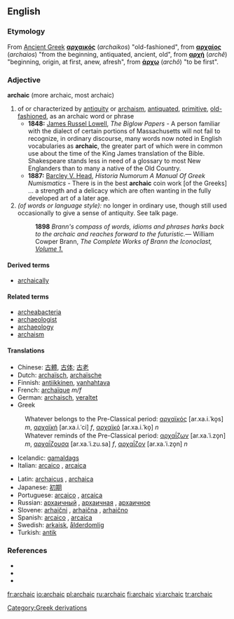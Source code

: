 ==English==

===Etymology===
From [[Ancient Greek]] '''[[αρχαικός]]''' (''archaikos'') "old-fashioned", from '''[[αρχαίος]]''' (''archaios'') "from the beginning, antiquated, ancient, old", from '''[[αρχή]]''' (''archê'') "beginning, origin, at first, anew, afresh", from '''[[άρχω]]''' (''archô'') "to be first".

===Adjective===
'''archaic''' (more archaic, most archaic)

# of or characterized by [[antiquity]] or [[archaism]], [[antiquated]], [[primitive]], [[old-fashioned]], as an archaic word or phrase
#*'''1848:''' [[w:James Russel Lowell|James Russel Lowell]], ''The Biglow Papers'' - A person familiar with the dialect of certain portions of Massachusetts will not fail to recognize, in ordinary discourse, many words now noted in English vocabularies as '''archaic''', the greater part of which were in common use about the time of the King James translation of the Bible.  Shakespeare stands less in need of a glossary to most New Englanders than to many a native of the Old Country.
#*'''1887:''' [[w:Barcley V. Head|Barcley V. Head]], ''Historia Numorum A Manual Of Greek Numismatics'' - There is in the best '''archaic''' coin work [of the Greeks] ... a strength and a delicacy which are often wanting in the fully developed art of a later age.
# ''(of words or language style):'' no longer in ordinary use, though still used occasionally to give a sense of antiquity. See talk page.
#:'''1898''' ''Brann's compass of words, idioms and phrases harks back to the archaic and reaches forward to the futuristic.''— William Cowper Brann, ''The Complete Works of Brann the Iconoclast, [http://etext.virginia.edu/etcbin/ot2www-pubeng?specfile=/texts/english/modeng/publicsearch/modengpub.o2w&act=surround&offset=106379045&tag=Brann,+William+Cowper:+The+Complete+Works+of+Brann+the+Iconoclast,+Volume+1,+1898&query=archaic&id=Bra1Ico Volume 1.]''

====Derived terms====
*[[archaically]]

====Related terms====
*[[archeabacteria]]
*[[archaeologist]]
*[[archaeology]]
*[[archaism]]

====Translations====
{{trans-top|of or characterized by [[antiquity]] or [[archaism]]}}
*Chinese: [[古體]], [[古体]]; [[古老]]
*Dutch: [[archaïsch]], [[archaïsche]]
*Finnish: [[antiikkinen]], [[vanhahtava]]
*French: [[archaïque]] ''m/f''
*German: [[archaisch]], [[veraltet]]
*Greek
:Whatever belongs to the Pre-Classical period: [[αρχαϊκός]] [ar.xa.i.ˈko̞s] ''m'', [[αρχαϊκή]] [ar.xa.i.ˈci] ''f'', [[αρχαϊκό]] [ar.xa.i.ˈko̞] ''n''
:Whatever reminds of the Pre-Classical period: [[αρχαΐζων]] [ar.xa.ˈi.zo̞n] ''m'', [[αρχαΐζουσα]] [ar.xa.ˈi.zu.sa] ''f'', [[αρχαΐζον]] [ar.xa.ˈi.zo̞n] ''n''
*Icelandic: [[gamaldags]]
*Italian: [[arcaico]] {{m}}, [[arcaica]] {{f}}
{{trans-mid}}
*Latin: [[archaicus]] {{m}}, [[archaica]] {{f}}
*Japanese: [[初期]]
*Portuguese: [[arcaico]] {{m}}, [[arcaica]] {{f}}
*Russian: [[архаичный]] {{m}}, [[архаичная]] {{f}}, [[архаичное]] {{n}}
*Slovene: [[arhaični]] {{m}}, [[arhaična]] {{f}}, [[arhaično]] {{n}}
*Spanish: [[arcaico]] {{m}}, [[arcaica]] {{f}}
*Swedish: [[arkaisk]], [[ålderdomlig]]
*Turkish: [[antik]]
{{trans-bottom}}

===References===
*{{R:Webster 1913}}
*{{R:Century 1914}}
*{{R:Oxford 1998}}

[[Category:Greek derivations]]

[[fr:archaic]]
[[io:archaic]]
[[pl:archaic]]
[[ru:archaic]]
[[fi:archaic]]
[[vi:archaic]]
[[tr:archaic]]